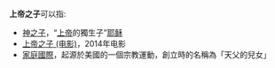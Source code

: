 ''' 上帝之子'''可以指:
*[[神之子|神之子]]，“[[上帝|上帝]]的獨生子”[[耶稣|耶稣]]
*[[上帝之子_(电影)|上帝之子 (电影)]]，2014年电影
*[[家庭國際|家庭國際]]，起源於美國的一個宗教運動，創立時的名稱為「天父的兒女」

{{disambig|CAT=四字消歧義}}